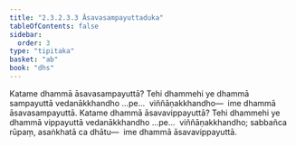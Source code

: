 ```yaml
---
title: "2.3.2.3.3 Āsavasampayuttaduka"
tableOfContents: false
sidebar:
  order: 3
type: "tipitaka"
basket: "ab"
book: "dhs"
---
```



<DynamicBreadcrumb />

<Division number="1110" book="dhs" bookNo="29" page="223">

<Paragraph number="1801" book="dhs">
Katame dhammā āsavasampayuttā? Tehi dhammehi ye dhammā sampayuttā vedanākkhandho …pe…  viññāṇakkhandho—  ime dhammā āsavasampayuttā.
</Paragraph>

</Division>
<Division number="1111" book="dhs" bookNo="29" page="223">

<Paragraph number="1802" book="dhs">
Katame dhammā āsavavippayuttā? Tehi dhammehi ye dhammā vippayuttā vedanākkhandho …pe…  viññāṇakkhandho; sabbañca rūpaṃ, asaṅkhatā ca dhātu—  ime dhammā āsavavippayuttā.
</Paragraph>
</Division>